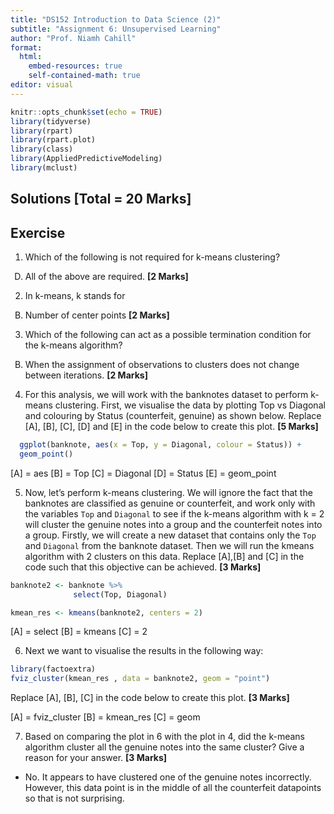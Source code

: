 ```yaml
---
title: "DS152 Introduction to Data Science (2)"
subtitle: "Assignment 6: Unsupervised Learning"
author: "Prof. Niamh Cahill"
format: 
  html:
    embed-resources: true
    self-contained-math: true
editor: visual
---
```


```r
knitr::opts_chunk$set(echo = TRUE)
library(tidyverse)
library(rpart)
library(rpart.plot)
library(class)
library(AppliedPredictiveModeling)
library(mclust)
```

## **Solutions** **\[Total = 20 Marks\]**

## Exercise

1.  Which of the following is not required for k-means clustering?

<!-- -->

D)  All of the above are required. **\[2 Marks\]**

<!-- -->

2.  In k-means, k stands for

<!-- -->

B)  Number of center points **\[2 Marks\]**

<!-- -->

3.  Which of the following can act as a possible termination condition for the k-means algorithm?

<!-- -->

B)  When the assignment of observations to clusters does not change between iterations. **\[2 Marks\]**

<!-- -->

4.  For this analysis, we will work with the banknotes dataset to perform k-means clustering. First, we visualise the data by plotting Top vs Diagonal and colouring by Status (counterfeit, genuine) as shown below. Replace \[A\], \[B\], \[C\], \[D\] and \[E\] in the code below to create this plot. **\[5 Marks\]**

```r
  ggplot(banknote, aes(x = Top, y = Diagonal, colour = Status)) +
  geom_point()
```

\[A\] = aes \[B\] = Top \[C\] = Diagonal \[D\] = Status \[E\] = geom_point

5.  Now, let's perform k-means clustering. We will ignore the fact that the banknotes are classified as genuine or counterfeit, and work only with the variables `Top` and `Diagonal` to see if the k-means algorithm with k = 2 will cluster the genuine notes into a group and the counterfeit notes into a group. Firstly, we will create a new dataset that contains only the `Top` and `Diagonal` from the banknote dataset. Then we will run the kmeans algorithm with 2 clusters on this data. Replace \[A\],\[B\] and \[C\] in the code such that this objective can be achieved. **\[3 Marks\]**

```r
banknote2 <- banknote %>% 
              select(Top, Diagonal)

kmean_res <- kmeans(banknote2, centers = 2)
```

\[A\] = select \[B\] = kmeans \[C\] = 2

6.  Next we want to visualise the results in the following way:

```r
library(factoextra)
fviz_cluster(kmean_res , data = banknote2, geom = "point")
```

Replace \[A\], \[B\], \[C\] in the code below to create this plot. **\[3 Marks\]**

\[A\] = fviz_cluster \[B\] = kmean_res \[C\] = geom

7.  Based on comparing the plot in 6 with the plot in 4, did the k-means algorithm cluster all the genuine notes into the same cluster? Give a reason for your answer. **\[3 Marks\]**

-   No. It appears to have clustered one of the genuine notes incorrectly. However, this data point is in the middle of all the counterfeit datapoints so that is not surprising.
